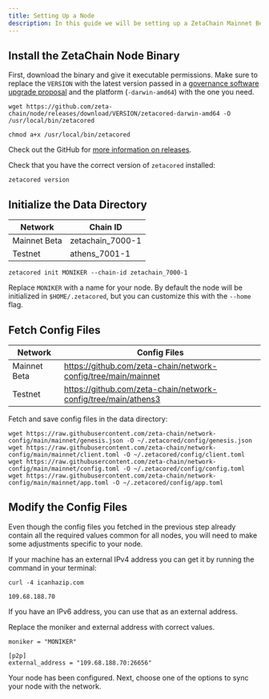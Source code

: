 ```yaml
---
title: Setting Up a Node
description: In this guide we will be setting up a ZetaChain Mainnet Beta node. For a testnet node, follow the same instructions, but replace some values (like chain ID and seed nodes) with the ones provided in corresponding tables.
---
```


## Install the ZetaChain Node Binary

First, download the binary and give it executable permissions. Make sure to
replace the `VERSION` with the latest version passed in a
[governance software upgrade proposal](/validators/proposals) and the platform
(`-darwin-amd64`) with the one you need.

```
wget https://github.com/zeta-chain/node/releases/download/VERSION/zetacored-darwin-amd64 -O /usr/local/bin/zetacored

chmod a+x /usr/local/bin/zetacored
```

Check out the GitHub for
[more information on releases](https://github.com/zeta-chain/node/releases).

Check that you have the correct version of `zetacored` installed:

```
zetacored version
```

## Initialize the Data Directory

| Network      | Chain ID         |
| ------------ | ---------------- |
| Mainnet Beta | zetachain_7000-1 |
| Testnet      | athens_7001-1    |

```
zetacored init MONIKER --chain-id zetachain_7000-1
```

Replace `MONIKER` with a name for your node. By default the node will be
initialized in `$HOME/.zetacored`, but you can customize this with the `--home`
flag.

## Fetch Config Files

| Network      | Config Files                                                   |
| ------------ | -------------------------------------------------------------- |
| Mainnet Beta | https://github.com/zeta-chain/network-config/tree/main/mainnet |
| Testnet      | https://github.com/zeta-chain/network-config/tree/main/athens3 |

Fetch and save config files in the data directory:

```
wget https://raw.githubusercontent.com/zeta-chain/network-config/main/mainnet/genesis.json -O ~/.zetacored/config/genesis.json
wget https://raw.githubusercontent.com/zeta-chain/network-config/main/mainnet/client.toml -O ~/.zetacored/config/client.toml
wget https://raw.githubusercontent.com/zeta-chain/network-config/main/mainnet/config.toml -O ~/.zetacored/config/config.toml
wget https://raw.githubusercontent.com/zeta-chain/network-config/main/mainnet/app.toml -O ~/.zetacored/config/app.toml
```

## Modify the Config Files

Even though the config files you fetched in the previous step already contain
all the required values common for all nodes, you will need to make some
adjustments specific to your node.

If your machine has an external IPv4 address you can get it by running the
command in your terminal:

```
curl -4 icanhazip.com

109.68.188.70
```

If you have an IPv6 address, you can use that as an external address.

Replace the moniker and external address with correct values.

```text filename="~/.zetacored/config/config.toml"
moniker = "MONIKER"

[p2p]
external_address = "109.68.188.70:26656"
```

Your node has been configured. Next, choose one of the options to sync your node
with the network.
